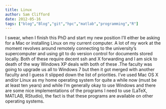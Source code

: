 ```yaml
---
title: Linux
author: Sam Clifford
date: 2012-05-16
tags: ["blog","Blog","git","hpc","matlab","programming","R"]
---
```


I swear, when I finish this PhD and start my new position I'll either be asking for a Mac or installing Linux on my current computer. A lot of my work at the moment revolves around remotely connecting to the university's supercomputer and using git to do version control for documents stored locally. Both of these require decent ssh and X forwarding and I am sick to death of the way Windows XP deals with both of these .The faculty was going to upgrade us all to Windows 7 but then it got merged with another faculty and I guess it slipped down the list of priorities. I've used Mac OS X and/or Linux as my home operating system for quite a while now (must be at least ten years) and while I'm generally okay to use Windows and there are some nice implementations of the programs I need to use (LaTeX, MATLAB, RStudio), the fact is that these programs are available on other operating systems.